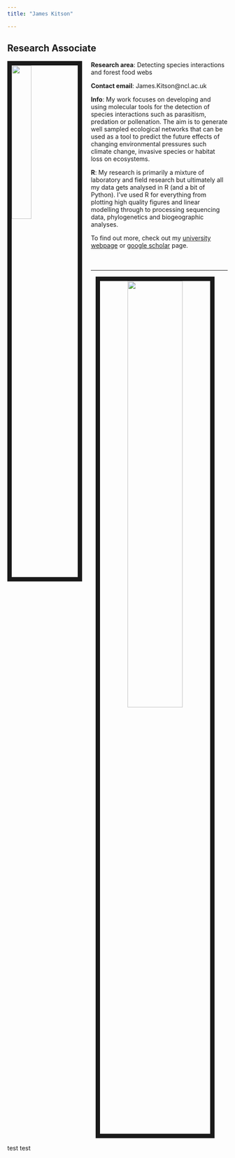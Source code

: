 ```yaml
---
title: "James Kitson"

---
```


## Research Associate

<img src= "images/James_Kitson_profile.jpg" style="width:30%; border:10px solid; margin-right: 20px" align= "left"> 

**Research area**: Detecting species interactions and forest food webs

**Contact email**: James.Kitson@ncl.ac.uk

**Info**: My work focuses on developing and using molecular tools for the detection of species interactions such as parasitism, predation or pollenation. The aim is to generate well sampled ecological networks that can be used as a tool to predict the future effects of changing environmental pressures such climate change, invasive species or habitat loss on ecosystems.

**R**: My research is primarily a mixture of laboratory and field research but ultimately all my data gets analysed in R (and a bit of Python). I've used R for everything from plotting high quality figures and linear modelling through to processing sequencing data, phylogenetics and biogeographic analyses.

To find out more, check out my [university webpage](https://www.ncl.ac.uk/nes/staff/profile/jameskitson.html#background) or [google scholar](https://scholar.google.co.uk/citations?user=qOgUVEQAAAAJ&hl=en) page.  
<br><br>

***

<center><img src= "images/Kitson_footer2.jpg" style="width:50%; border:10px solid; margin-right: 20px" align= "centre"></center>

test test
